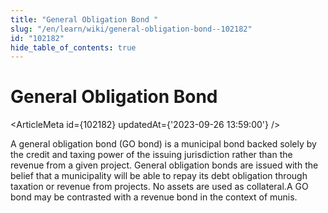 ```yaml
---
title: "General Obligation Bond "
slug: "/en/learn/wiki/general-obligation-bond--102182"
id: "102182"
hide_table_of_contents: true
---
```



# General Obligation Bond 

<ArticleMeta id={102182} updatedAt={'2023-09-26 13:59:00'} />
<div className='border-solid border-b border-t-0 my-4 border-[var(--ifm-color-gray-300)]' />

A general obligation bond (GO bond) is a municipal bond backed solely by the credit and taxing power of the issuing jurisdiction rather than the revenue from a given project. General obligation bonds are issued with the belief that a municipality will be able to repay its debt obligation through taxation or revenue from projects. No assets are used as collateral.A GO bond may be contrasted with a revenue bond in the context of munis.
